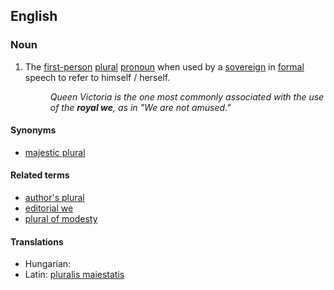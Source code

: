 ==English==
===Noun===
{{wikipedia}}
{{en-noun|sg=[[royal]] [[we]]}}

# The [[first-person]] [[plural]] [[pronoun]] when used by a [[sovereign]] in [[formal]] speech to refer to himself / herself.
#: ''Queen Victoria is the one most commonly associated with the use of the '''royal we''', as in "We are not amused."''

====Synonyms====
*{{sense|plural used by a sovereign}} [[majestic plural]]

====Related terms====
*[[author's plural]]
*[[editorial we]]
*[[plural of modesty]]

====Translations====
{{trans-top|plural used by a sovereign}}
* Hungarian: {{t|hu|királyi többes}}
* Latin: [[pluralis maiestatis]]
{{trans-mid}}
{{trans-bottom}}